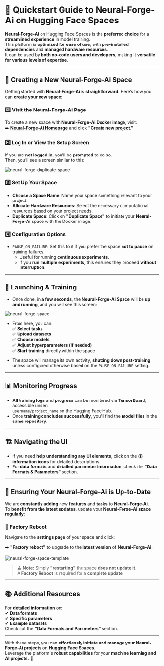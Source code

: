 # 🚀 Quickstart Guide to Neural-Forge-Ai on Hugging Face Spaces  

**Neural-Forge-Ai** on Hugging Face Spaces is the **preferred choice** for a **streamlined experience** in model training.  
This platform is **optimized for ease of use**, with **pre-installed dependencies** and **managed hardware resources**.  
It can be used by **both no-code users and developers**, making it **versatile for various levels of expertise**.  

---

## 🎯 Creating a New Neural-Forge-Ai Space  

Getting started with **Neural-Forge-Ai** is **straightforward**. Here’s how you can **create your new space**:

### 1️⃣ **Visit the Neural-Forge-Ai Page**  
To create a new space with **Neural-Forge-Ai Docker image**, visit:  
➡️ [**Neural-Forge-Ai Homepage**](https://hf.co/neural-forge-ai) and click **"Create new project."**

### 2️⃣ **Log In or View the Setup Screen**  
If you are **not logged in**, you’ll be **prompted** to do so.  
Then, you’ll see a screen similar to this:

![neural-forge-duplicate-space](https://raw.githubusercontent.com/v-punithkumar/Neural-Forge-Ai/main/static/duplicate_space.png)

### 3️⃣ **Set Up Your Space**  

- **Choose a Space Name**: Name your space something relevant to your project.  
- **Allocate Hardware Resources**: Select the necessary computational resources based on your project needs.  
- **Duplicate Space**: Click on **"Duplicate Space"** to initiate your **Neural-Forge-Ai** space with the Docker image.  

### 4️⃣ **Configuration Options**  

- `PAUSE_ON_FAILURE`: Set this to `0` if you prefer the space **not to pause** on training failures.  
  - Useful for running **continuous experiments**.  
  - If you **run multiple experiments**, this ensures they proceed **without interruption**.

---

## 🚀 **Launching & Training**  

- Once done, in **a few seconds**, the **Neural-Forge-Ai Space** will be **up and running**, and you will see this screen:

![neural-forge-space](https://raw.githubusercontent.com/v-punithkumar/Neural-Forge-Ai/main/static/neural_forge_space.png)

- From here, you can:  
  ✅ **Select tasks**  
  ✅ **Upload datasets**  
  ✅ **Choose models**  
  ✅ **Adjust hyperparameters (if needed)**  
  ✅ **Start training** directly within the space  

- The space will manage its own activity, **shutting down post-training** unless configured otherwise based on the `PAUSE_ON_FAILURE` setting.

---

## 📊 **Monitoring Progress**  

- **All training logs** and **progress** can be monitored via **TensorBoard**, accessible under:  
  `username/project_name` on the Hugging Face Hub.  
- Once **training concludes successfully**, you’ll find the **model files** in the **same repository**.

---

## 🏗️ **Navigating the UI**  

- If you need **help understanding any UI elements**, click on the **(ℹ️) information icons** for detailed descriptions.  
- For **data formats** and **detailed parameter information**, check the **"Data Formats & Parameters"** section.  

---

## 🔄 **Ensuring Your Neural-Forge-Ai is Up-to-Date**  

We are **constantly adding** new **features** and **tasks** to **Neural-Forge-Ai**.  
To **benefit from the latest updates**, update your **Neural-Forge-Ai space regularly**:

### 🔧 **Factory Reboot**  
Navigate to the **settings page** of your space and click:  

➡️ **"Factory reboot"** to upgrade to the **latest version** of **Neural-Forge-Ai**.

![neural-forge-space-template](https://raw.githubusercontent.com/v-punithkumar/Neural-Forge-Ai/main/static/space_template_5.png)

> ⚠️ **Note:** Simply **"restarting"** the space **does not update it**.  
> A **Factory Reboot** is required for a **complete update**.

---

## 📚 **Additional Resources**  

For **detailed information** on:  
✔ **Data formats**  
✔ **Specific parameters**  
✔ **Example datasets**  
Check out the **"Data Formats and Parameters"** section.

---

With these steps, you can **effortlessly initiate and manage your Neural-Forge-Ai projects** on **Hugging Face Spaces**.  
Leverage the platform's **robust capabilities** for your **machine learning and AI projects.** 🚀  
